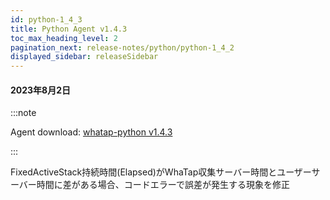 ```yaml
---
id: python-1_4_3
title: Python Agent v1.4.3
toc_max_heading_level: 2
pagination_next: release-notes/python/python-1_4_2
displayed_sidebar: releaseSidebar
---
```


#### 2023年8月2日

:::note

Agent download: [whatap-python v1.4.3](https://pypi.org/project/whatap-python/1.4.3/)

:::

<p><Status>Fixed</Status>ActiveStack持続時間(Elapsed)がWhaTap収集サーバー時間とユーザーサーバー時間に差がある場合、コードエラーで誤差が発生する現象を修正</p>
